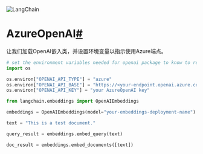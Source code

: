 

<Head>
  <script>
    {
      `(function() {
         var _hmt = _hmt || [];
(function() {
  var hm = document.createElement("script");
  hm.src = "https://hm.baidu.com/hm.js?e60fb290e204e04c5cb6f79b0ac1e697";
  var s = document.getElementsByTagName("script")[0]; 
  s.parentNode.insertBefore(hm, s);
})();
       })();`
    }
  </script>
</Head>

![LangChain](https://pica.zhimg.com/50/v2-56e8bbb52aa271012541c1fe1ceb11a2_r.gif)





AzureOpenAI[#](#azureopenai "此标题的永久链接")
=========================================================

让我们加载OpenAI嵌入类，并设置环境变量以指示使用Azure端点。
```python
# set the environment variables needed for openai package to know to reach out to azure
import os

os.environ["OPENAI_API_TYPE"] = "azure"
os.environ["OPENAI_API_BASE"] = "https://<your-endpoint.openai.azure.com/"
os.environ["OPENAI_API_KEY"] = "your AzureOpenAI key"

```

```python
from langchain.embeddings import OpenAIEmbeddings

embeddings = OpenAIEmbeddings(model="your-embeddings-deployment-name")

```

```python
text = "This is a test document."

```

```python
query_result = embeddings.embed_query(text)

```

```python
doc_result = embeddings.embed_documents([text])

```

